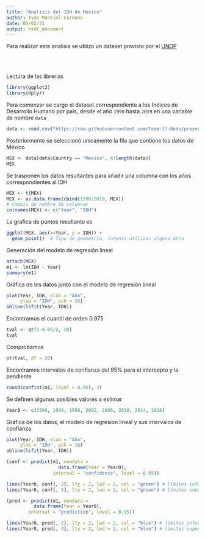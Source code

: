 ```yaml
---
title: "Analisis del IDH de Mexico"
author: Iván Montiel Cardona
date: 05/02/21
output: html_document
---
```


Para realizar este analisis se utilizo un dataset provisto por el [UNDP](http://hdr.undp.org/)

<br/>
<br/>

Lectura de las librerias
```r
library(ggplot2)
library(dplyr)
```

Para comenzar se cargo el dataset correspondiente a los Indices de Desarrollo Humano por pais, desde el año `1990` hasta `2019` en una variable de nombre `data`
```r
data <- read.csv("https://raw.githubusercontent.com/Team-17-Bedu/proyecto/main/datasets/HDI_clean.csv?token=AIWFNPYBE3IFIBCN7L5RHXTADXTQG")
```

Posteriormente se seleccionó unicamente la fila que contiene los datos de México
```r
MEX <- data[data$Country == "Mexico", 4:length(data)]
MEX
```
Se trasponen los datos resultantes para añadir una columna con los años correspondientes al IDH
```r
MEX <- t(MEX)
MEX <- as.data.frame(cbind(1990:2019, MEX))
# Cambio de nombre de columnas
colnames(MEX) <- c("Year", "IDH")
```

La grafica de puntos resultante es
```r
ggplot(MEX, aes(x=Year, y = IDH)) +
  geom_point()  # Tipo de geometría, intenta utilizar alguna otra
```

Generación del modelo de regresión lineal
```r
attach(MEX)
m1 <- lm(IDH ~ Year)
summary(m1)
```

Gráfica de los datos junto con el modelo de regresión lineal
```r
plot(Year, IDH, xlab = "Año",
     ylab = "IDH", pch = 16)
abline(lsfit(Year, IDH))
```
Encontramos el cuantil de orden 0.975
```r
tval <- qt(1-0.05/2, 28)
tval
```
Comprobamos
```r
pt(tval, df = 28)
```
Encontramos intervalos de confianza del 95% para el intercepto y la pendiente
```r
round(confint(m1, level = 0.95), 3)
```
Se definen algunos posibles valores a estimar
```r
Year0 <- c(1990, 1994, 1998, 2002, 2006, 2010, 2014, 2018)
```


Gráfica de los datos, el modelo de regresion lineal y sus intervalos de confianza
```r
plot(Year, IDH, xlab = "Año",
     ylab = "IDH", pch = 16)
abline(lsfit(Year, IDH))

(conf <- predict(m1, newdata =
                   data.frame(Year = Year0),
                 interval = "confidence", level = 0.95))

lines(Year0, conf[, 2], lty = 2, lwd = 2, col = "green") # límites inferiores
lines(Year0, conf[, 3], lty = 2, lwd = 2, col = "green") # límites superiores

(pred <- predict(m1, newdata =
          data.frame(Year = Year0),
        interval = "prediction", level = 0.95))

lines(Year0, pred[, 2], lty = 2, lwd = 2, col = "blue") # límites inferiores
lines(Year0, pred[, 3], lty = 2, lwd = 2, col = "blue") # límites superiores
```
